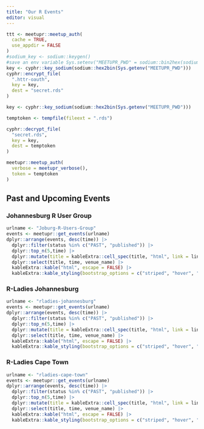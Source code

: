 ```yaml
---
title: "Our R Events"
editor: visual
---
```


```r
ttt <- meetupr::meetup_auth(
  cache = TRUE,
  use_appdir = FALSE
)
#sodium_key <- sodium::keygen()
#save an env variable Sys.setenv("MEETUPR_PWD" = sodium::bin2hex(sodium_key))
key <- cyphr::key_sodium(sodium::hex2bin(Sys.getenv("MEETUPR_PWD")))
cyphr::encrypt_file(
  ".httr-oauth",
  key = key,
  dest = "secret.rds"
)
```

```r

key <- cyphr::key_sodium(sodium::hex2bin(Sys.getenv("MEETUPR_PWD")))

temptoken <- tempfile(fileext = ".rds")

cyphr::decrypt_file(
  "secret.rds",
  key = key,
  dest = temptoken
)

meetupr::meetup_auth(
  verbose = meetupr_verbose(),
  token = temptoken
)
```

## Past and Upcoming Events

### Johannesburg R User Group

```r
urlname <- "Joburg-R-Users-Group"
events <- meetupr::get_events(urlname)
dplyr::arrange(events, desc(time)) |>
  dplyr::filter(status %in% c("PAST", "published")) |>
  dplyr::top_n(5,time) |>
  dplyr::mutate(title = kableExtra::cell_spec(title, "html", link = link)) |>
  dplyr::select(title, time, venue_name) |>
  kableExtra::kable("html", escape = FALSE) |>
  kableExtra::kable_styling(bootstrap_options = c("striped", "hover", "condensed", "responsive"))
```

### R-Ladies Johannesburg

```r
urlname <- "rladies-johannesburg"
events <- meetupr::get_events(urlname)
dplyr::arrange(events, desc(time)) |>
  dplyr::filter(status %in% c("PAST", "published")) |>
  dplyr::top_n(5,time) |>
  dplyr::mutate(title = kableExtra::cell_spec(title, "html", link = link)) |>
  dplyr::select(title, time, venue_name) |>
  kableExtra::kable("html", escape = FALSE) |>
  kableExtra::kable_styling(bootstrap_options = c("striped", "hover", "condensed", "responsive"))
```

### R-Ladies Cape Town

```r
urlname <- "rladies-cape-town"
events <- meetupr::get_events(urlname)
dplyr::arrange(events, desc(time)) |>
  dplyr::filter(status %in% c("PAST", "published")) |>
  dplyr::top_n(5,time) |>
  dplyr::mutate(title = kableExtra::cell_spec(title, "html", link = link)) |>
  dplyr::select(title, time, venue_name) |>
  kableExtra::kable("html", escape = FALSE) |>
  kableExtra::kable_styling(bootstrap_options = c("striped", "hover", "condensed", "responsive"))
```
